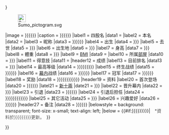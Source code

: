 <includeonly>{{Infobox
|abovestyle = background: #dee; font-size: 110%;
|headerstyle = background: #dee;
|above = 
<table style="background:transparent; width:100%">
<tr>
<td style="width:10%"></td>
<td style="width:80%; text-align:center; vertical-align:middle">{{{姓名|{{{名前}}}}}}</td>
<td style="width:10%">[[File:Sumo pictogram.svg|25px|link=]]</td>
</tr>
</table>
|image = {{{图片|{{{圖片|{{{画像|}}}}}}}}}
|caption = {{{说明|{{{說明|{{{説明|}}}}}}}}}
|label1 = 四股名
|data1 = {{{四股名}}}
|label2 = 本名
|data2 = {{{本名}}}
|label3 = 昵称
|data3 = {{{昵称|{{{暱稱|{{{愛称|}}}}}}}}}
|label4 = 出生
|data4 = {{{出生|{{{生年月日}}}}}}
|label5 = 去世
|data5 = {{{去世|{{{没年月日|}}}}}}
|label6 = 出生地
|data6 = {{{出生地|{{{出身}}}}}}
|label7 = 身高
|data7 = {{{身高|{{{身長}}}}}}
|label8 = 體重
|data8 = {{{體重|{{{体重}}}}}}
|label9 = [[身高体重指数|BMI]]
|data9 = {{{BMI|}}}
|label10 = 所属[[相撲部屋|部屋]]
|data10 = {{{所属部屋|{{{所屬部屋|}}}}}}
|label11 = 得意技
|data11 = {{{得意技|}}}
|header12 = 成绩
|label13 = 目前排名
|data13 = {{{目前排名|{{{現在の番付|}}}}}}
|label14 = 最高等级
|data14 = {{{最高等級|{{{最高等级|{{{最高位|{{{最高の番付}}}}}}}}}}}}
|label15 = 终生战绩
|data15 =  {{{终生战绩|{{{終生戰績|{{{生涯戦歴}}}}}}}}}
|label16 = [[幕内]]战绩
|data16 = {{{幕内战绩|{{{幕內戰績|{{{幕内戦歴}}}}}}}}}
|label17 = 冠军
|data17 = {{{冠军|{{{冠軍|{{{優勝}}}}}}}}}
|label18 = 奖励
|data18 = {{{奖金|{{{奖励|{{{獎金|{{{獎勵|{{{賞|}}}}}}}}}}}}}}}
|header19 = 资料
|label20 = 首次登场
|data20 = {{{首次登场|{{{首次登場|{{{初土俵}}}}}}}}}
|latel21 = [[新十兩]]
|date21 = {{{新十兩|{{{新十両}}}}}}
|label22 = 晋升幕内
|data22 = {{{晋升幕内|{{{入幕}}}}}}
|label23 = 引退
|data23 = {{{引退|{{{辞职|{{{辭職|}}}}}}}}}
|label24 = 引退后担任
|data24 = {{{引退後擔任|{{{引退后担任|{{{辞职后担任|{{{辭職後擔任|{{{引退後|}}}}}}}}}}}}}}}
|label25 = 其它活动
|data25 = {{{其它活动|{{{其他活動|}}}}}}
|label26 = 兴趣爱好
|data26 = {{{兴趣|{{{興趣|{{{他の活動|}}}}}}}}}
|header27 = 备注
|data28 = {{{备注|{{{備注|{{{備考|}}}}}}}}}
|belowstyle = background: transparent; font-size: x-small; text-align: left;
|below = {{#if:{{{update|{{{编写日期|{{{編寫日期|{{{作成日時}}}}}}}}}}}}|<span style="margin:1em; color:#555;"><nowiki>*</nowiki>資料於{{{update|{{{编写日期|{{{編寫日期|{{{作成日時}}}}}}}}}}}}更新。</span>}}

}}</includeonly><noinclude>
{{Documentation}}
</noinclude>